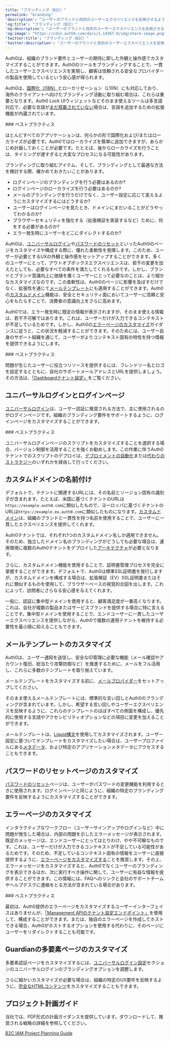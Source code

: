 ---
title: "ブランディング（B2C）"
permalink: "branding"
'description': "ユーザーのブランドと目的のユーザーエクスペリエンスを反映させるようにAuth0の項目を構成する方法について説明します。"
'og:title': "ブランディング（B2C）"
'og:description': "ユーザーのブランドと目的のユーザーエクスペリエンスを反映させるようにAuth0の項目を構成する方法について説明します。"
'og:image': "https://cdn2.auth0.com/docs/1.14567.0/img/share-image.png"
'twitter:title': "ブランディング（B2C）"
'twitter:description': "ユーザーのブランドと目的のユーザーエクスペリエンスを反映させるようにAuth0の項目を構成する方法について説明します。"
---

Auth0は、組織のブランド要件とユーザーの期待に即した外観と操作感でカスタマイズすることができます。Auth0のツールをブランディングすることで、一貫したユーザーエクスペリエンスを実現し、顧客は信頼される安全なプロバイダーの製品を使用しているという安心感が得られます。

Auth0は、[国際化（I18N）](/docs/ja-jp/customize/internationalization-and-localization)とローカリゼーション（L10N）にも対応しており、海外のクライアントへ向けたブランディング活動に取り組む場合は、これらは重要となります。Auth0 Lock UIウィジェットなどそのまま使えるツールは多言語対応で、必要な言語が[まだ搭載されていない](/docs/ja-jp/customize/internationalization-and-localization/lock-internationalization)場合は、言語を追加するための拡張機能が内蔵されています。

<Info>
    ### ベストプラクティス

ほとんどすべてのアプリケーションは、何らかの形で国際化および/またはローカライズが必要です。Auth0ではローカライズを簡単に追加できますが、あらかじめ計画しておくことが必要です。たとえば、後からローカライズを行うことは、タイミングが遅すぎると大変なプロセスになる可能性があります。

</Info>

ブランディングに取り組むアイテム、そして、ブランディングとして最適な方法を検討する際、確かめておきたいことがあります。

* ログインページのブランディングを行う必要はあるのか?
* ログインページのローカライズを行う必要はあるのか?
* メールのブランディングを行うだけでなく、ユーザー設定に応じて変えるようにカスタマイズするにはどうするか?
* ユーザーはログインページを見たとき、ドメインにまだいることがどうやってわかるのか?
* ブラウザーセキュリティを強化する（拡張検証を実装するなど）ために、何をする必要があるのか?
* エラー発生時にユーザーをどこにダイレクトするのか?

Auth0は、[ユニバーサルログイン](#universal-login-and-login-pages)や[パスワードのリセット](#password-reset-page-customization)といったAuth0のページをカスタマイズや構成する際に、優れた柔軟性を発揮します。このため、ユーザーが必要とするUXの外観と操作感をセットアップすることができます。多くのユーザーにとって、アウトオブボックスエクスペリエンスは、若干の変更を加えたとしても、必要なすべての条件を満たしてくれるものです。しかし、ブランドとブランド意識向上に価値を置くユーザーにとって必要なのことは、より細かなカスタマイズなのです。この柔軟性は、Auth0のページに影響を及ぼすだけでなく、拡張性を通じて[メールテンプレート](#email-template-customization)にも適用することができます。Auth0の[カスタムドメイン](#custom-domain-naming)機能は、安全とセキュリティ面においてユーザーに信頼と安心をもたらすことで、消費者の意識向上をさらに高めます。

Auth0では、エラー発生時に既定の情報が表示されますが、そのまま使える情報は、若干不可解ではあります。これは、ユーザーだけが入力できるコンテキストが不足しているためです。しかし、Auth0の[エラーページのカスタマイズ](#error-page-customization)ガイダンスに従うと、この状況を軽減することができます。そのためには、ユーザー自身のサポート組織を通じて、ユーザーがよりコンテキスト固有の特性を持つ情報を提供できるようにします。

<Info>
    ### ベストプラクティス

問題が生じたユーザーに役立つリソースを提供するには、フレンドリー名とロゴを設定するとともに、自社のサポートメールアドレスとURLを提供しましょう。その方法は、[「Dashboardテナント設定」](/docs/ja-jp/dashboard/reference/settings-tenant#settings)をご覧ください。

</Info>

## ユニバーサルログインとログインページ

[ユニバーサルログイン](/docs/ja-jp/authenticate/login/auth0-universal-login)は、ユーザー認証に推奨される方法で、主に使用されるのがログインページです。組織のブランディング要件をサポートするように、ログインページをカスタマイズすることができます。

<Info>
    ### ベストプラクティス

ユニバーサルログインページのスクリプトをカスタマイズすることを選択する場合、バージョン制御を活用することを強くお勧めします。この作業に伴うAuth0テナントでのスクリプトのデプロイは、[デプロイメントの自動化](/docs/ja-jp/architecture-scenarios/b2b/deployment)または[代わりのストラテジー](/docs/ja-jp/universal-login/version-control)のいずれかを経由して行ってください。

</Info>

## カスタムドメインの名前付け

デフォルトで、テナントに関連するURLには、その名前とリージョン固有の識別子が含まれます。たとえば、米国に基づくテナントのURLは`https://example.auth0.com`に類似したもので、ヨーロッパに基づくテナントのURLは`https://example.eu.auth0.com`に類似したものになります。[カスタムドメイン](/docs/ja-jp/customize/custom-domains)は、組織のブランドと一貫性を持つ名前を使用することで、ユーザーに一貫したエクスペリエンスを提供してくれます。

<Warning>

Auth0テナントでは、それぞれ1つのカスタムドメイン名しか適用できません。そのため、独立したドメイン名のブランディングがどうしても必要な場合は、運用環境に複数のAuth0テナントをデプロイした[アーキテクチャ](/docs/ja-jp/get-started/architecture-scenarios/business-to-consumer/architecture)が必要となります。

</Warning>

さらに、カスタムドメイン機能を使用することで、証明書管理プロセスを完全に掌握することができます。デフォルトで、Auth0は標準SSL証明書を発行しますが、カスタムドメインを構成する場合は、拡張検証（EV）SSL証明書またはそれに類似するものを使用して、ブラウザーベースの視覚的合図を出します。これによって、訪問者にさらなる安心感を与えてくれます。

一般に、認証に集中型ドメインを使用すると、顧客満足度が一番高くなります。これは、会社が複数の製品またはサービスブランドを提供する場合に特に言えることです。集中型ドメインを使用することで、エンドユーザーに一貫したユーザーエクスペリエンスを提供しながら、Auth0で複数の運用テナントを維持する必要性を最小限に抑えることもできます。

## メールテンプレートのカスタマイズ

Auth0は、ユーザー通知を送信し、安全なID管理に必要な機能（メール確認やアカウント復旧、総当たり攻撃防御など）を推進するために、メールをフル活用し、これらに多数のテンプレートを取り揃えています。

<Callout icon="file-lines" color="#0EA5E9" iconType="regular">

メールテンプレートをカスタマイズする前に、[メールプロバイダー](/docs/ja-jp/architecture-scenarios/b2c/operations#email-provider-setup)をセットアップしてください。

</Callout>

そのまま使えるメールテンプレートには、標準的な言い回しとAuth0のブランディングが含まれています。しかし、希望する言い回しやユーザーエクスペリエンスを反映するように、これらのテンプレートのほぼすべての側面を構成し、優先的に使用する言語やアクセシビリティオプションなどの項目に変更を加えることができます。

メールテンプレートは、[Liquid構文](/docs/ja-jp/customize/email/email-templates/use-liquid-syntax-in-email-templates)を使用してカスタマイズされます。ユーザー設定に基づいてテンプレートをカスタマイズしたい場合は、ユーザープロファイルにある[メタデータ](/docs/ja-jp/manage-users/user-accounts/metadata)、および特定のアプリケーションメタデータにアクセスすることもできます。

## パスワードのリセットページのカスタマイズ

[パスワードのリセット](/docs/ja-jp/customize/login-pages/classic-login/customize-password-reset-page)ページは、ユーザーがパスワードの変更機能を利用するときに使用されます。ログインページと同じように、組織の特定のブランディング要件を反映するようにカスタマイズすることができます。

## エラーページのカスタマイズ

インタラクティブなワークフロー（ユーザーサインアップやログインなど）中に問題が発生した場合は、内部の問題を示したエラーメッセージが表示されます。既定のメッセージは、エンドユーザーにとってはとりわけ、やや不可解なものです。これは、ユーザーだけが入力できるコンテキストが不足している可能性があるためです。そのため、不足しているコンテキスト固有の情報をユーザーに直接提供するように、[エラーページをカスタマイズする](/docs/ja-jp/customize/login-pages/custom-error-pages)ことを推奨します。その上、エラーメッセージをカスタマイズすると、Auth0でなくユーザーのブランディングを表示できるほか、次に実行すべき操作に関して、ユーザーに有益な情報を提供することができます。この情報には、FAQへのリンクと会社のサポートチームやヘルプデスクに連絡をとる方法が含まれている場合があります。

<Info>
    ### ベストプラクティス

最初は、Auth0提供のエラーページをカスタマイズするユーザーインターフェイスはありませんが、[「Management APIのテナント設定エンドポイント」](/docs/ja-jp/api/management/v2#!/Tenants/patch_settings)を使用して、構成することができます。または、独自のエラーページを作成してホストできる場合、Auth0がホストするオプションを使用する代わりに、そのページにユーザーをリダイレクトすることも可能です。

</Info>

## Guardianの多要素ページのカスタマイズ

多要素認証ページをカスタマイズするには、[ユニバーサルログイン設定](https://manage.auth0.com/#/login_settings)セクションのユニバーサルログインのブランディングオプションを調整します。

さらに細かいカスタマイズが必要な場合は、組織の特定のUX要件を反映するように、[完全なHTMLコンテンツ](/docs/ja-jp/secure/multi-factor-authentication/customize-mfa/customize-mfa-classic-login)をカスタマイズすることもできます。

## プロジェクト計画ガイド

当社では、PDF形式の計画ガイダンスを提供しています。ダウンロードして、推奨される戦略の詳細を参照してください。

[B2C IAM Project Planning Guide](/docs//assets.ctfassets.net/cdy7uua7fh8z/3er1aEQ7Ul0q3c9leJWczR/b1f18b4c16abb7e78b01e4eb2b52bb8e/B2C_Project_Planning.pdf)